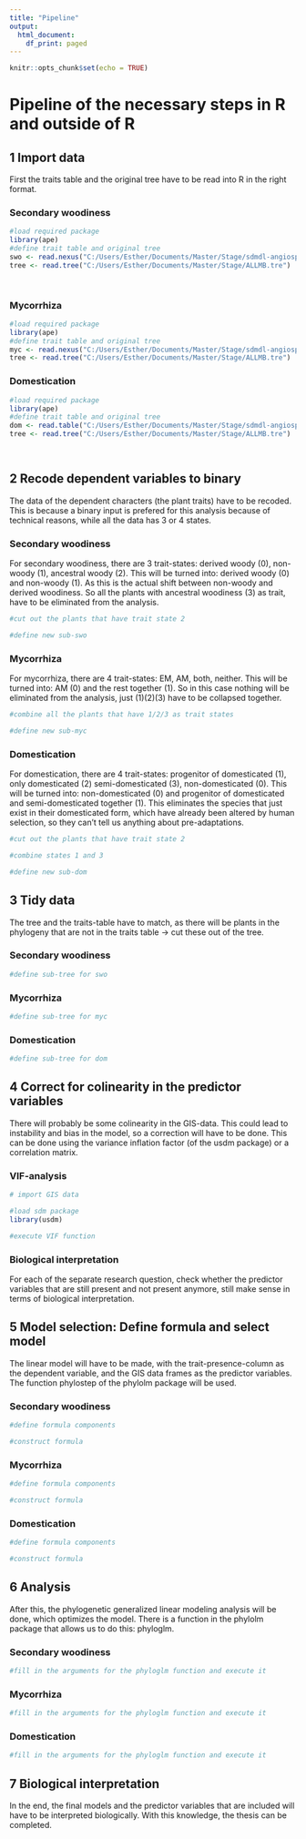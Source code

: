 ```yaml
---
title: "Pipeline"
output:
  html_document:
    df_print: paged
---
```


```r
knitr::opts_chunk$set(echo = TRUE)
```

# Pipeline of the necessary steps in R and outside of R

## 1 Import data

First the traits table and the original tree have to be read into R in the right format. 

### Secondary woodiness
```r
#load required package
library(ape)
#define trait table and original tree
swo <- read.nexus("C:/Users/Esther/Documents/Master/Stage/sdmdl-angiosperm-data/data/woody.nex")
tree <- read.tree("C:/Users/Esther/Documents/Master/Stage/ALLMB.tre")

  
```

### Mycorrhiza
```r
#load required package
library(ape)
#define trait table and original tree
myc <- read.nexus("C:/Users/Esther/Documents/Master/Stage/sdmdl-angiosperm-data/data/myco.nex")
tree <- read.tree("C:/Users/Esther/Documents/Master/Stage/ALLMB.tre")


```

### Domestication 
```r
#load required package
library(ape)
#define trait table and original tree
dom <- read.table("C:/Users/Esther/Documents/Master/Stage/sdmdl-angiosperm-data/data/crops.tsv", header = T, sep = "\t")
tree <- read.tree("C:/Users/Esther/Documents/Master/Stage/ALLMB.tre")

  
```

## 2 Recode dependent variables to binary

The data of the dependent characters (the plant traits) have to be recoded. This is because a binary 
input is prefered for this analysis because of technical reasons, while all the data has 3 or 4 states. 

### Secondary woodiness
For secondary woodiness, there are 3 trait-states: derived woody (0), non-woody (1), ancestral woody (2). 
This will be turned into: derived woody (0) and non-woody (1). As this is the actual shift between 
non-woody and derived woodiness. So all the plants with ancestral woodiness (3) as trait, have to be 
eliminated from the analysis. 
```r
#cut out the plants that have trait state 2

#define new sub-swo

```


### Mycorrhiza
For mycorrhiza, there are 4 trait-states: EM, AM, both, neither. This will be turned into: AM (0) and 
the rest together (1). So in this case nothing will be eliminated from the analysis, just (1)(2)(3) have 
to be collapsed together. 
```r
#combine all the plants that have 1/2/3 as trait states

#define new sub-myc

```

### Domestication
For domestication, there are 4 trait-states: progenitor of domesticated (1), only domesticated (2)
semi-domesticated (3), non-domesticated (0). 
This will be turned into: non-domesticated (0) and progenitor of domesticated and semi-domesticated 
together (1). This eliminates the species that just exist in their domesticated form, which have 
already been altered by human selection, so they can't tell us anything about pre-adaptations. 
```r
#cut out the plants that have trait state 2

#combine states 1 and 3

#define new sub-dom

```

## 3 Tidy data

The tree and the traits-table have to match, as there will be plants in the phylogeny that are not in the 
traits table -> cut these out of the tree. 

### Secondary woodiness
```r
#define sub-tree for swo

```

### Mycorrhiza 
```r
#define sub-tree for myc

```

### Domestication 
```r
#define sub-tree for dom

```

## 4 Correct for colinearity in the predictor variables

There will probably be some colinearity in the GIS-data. This could lead to instability and bias in the model, 
so a correction will have to be done. This can be done using the variance inflation factor (of the usdm package)
or a correlation matrix. 

### VIF-analysis
```r
# import GIS data 

#load sdm package
library(usdm)

#execute VIF function 

```

### Biological interpretation
For each of the separate research question, check whether the predictor variables that are still present and
not present anymore, still make sense in terms of biological interpretation. 


## 5 Model selection: Define formula and select model 

The linear model will have to be made, with the trait-presence-column as the dependent variable, and the 
GIS data frames as the predictor variables. The function phylostep of the phylolm package will be used. 

### Secondary woodiness
```r
#define formula components

#construct formula

```


### Mycorrhiza
```r
#define formula components

#construct formula

```


### Domestication
```r
#define formula components

#construct formula

```


## 6 Analysis

After this, the phylogenetic generalized linear modeling analysis will be done, which optimizes the model. 
There is a function in the phylolm package that allows us to do this: phyloglm. 

### Secondary woodiness
```r
#fill in the arguments for the phyloglm function and execute it

```


### Mycorrhiza
```r
#fill in the arguments for the phyloglm function and execute it

```


### Domestication
```r
#fill in the arguments for the phyloglm function and execute it

```


## 7 Biological interpretation

In the end, the final models and the predictor variables that are included will have to be interpreted biologically. 
With this knowledge, the thesis can be completed. 



